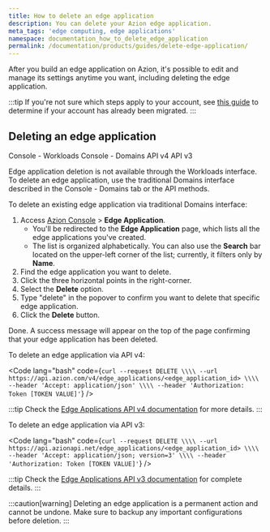 ```yaml
---
title: How to delete an edge application
description: You can delete your Azion edge application.
meta_tags: 'edge computing, edge applications'
namespace: documentation_how_to_delete_edge_application
permalink: /documentation/products/guides/delete-edge-application/
---
```



<Apiv4Rollout />

After you build an edge application on Azion, it's possible to edit and manage its settings anytime you want, including deleting the edge application.

:::tip
If you're not sure which steps apply to your account, see [this guide](/en/documentation/products/guides/verify-account-migration/) to determine if your account has already been migrated.
:::

## Deleting an edge application

<Tabs client:visible>
    <Fragment slot="tab.consoleworkloads">Console - Workloads</Fragment>
    <Fragment slot="tab.consoledomain">Console - Domains</Fragment>
    <Fragment slot="tab.apiv4">API v4</Fragment>
    <Fragment slot="tab.apiv3">API v3</Fragment>

<Fragment slot="panel.consoleworkloads">

Edge application deletion is not available through the Workloads interface. To delete an edge application, use the traditional Domains interface described in the Console - Domains tab or the API methods.

</Fragment>

<Fragment slot="panel.consoledomain">

To delete an existing edge application via traditional Domains interface:

1. Access [Azion Console](/en/documentation/products/guides/how-to-access-azion-console/) > **Edge Application**.
    - You'll be redirected to the **Edge Application** page, which lists all the edge applications you've created. 
    - The list is organized alphabetically. You can also use the **Search** bar located on the upper-left corner of the list; currently, it filters only by **Name**.
2. Find the edge application you want to delete.
3. Click the three horizontal points in the right-corner.
4. Select the **Delete** option.
5. Type "delete" in the popover to confirm you want to delete that specific edge application.
6. Click the **Delete** button.

Done. A success message will appear on the top of the page confirming that your edge application has been deleted.

</Fragment>

<Fragment slot="panel.apiv4">

To delete an edge application via API v4:

<Code lang="bash" code={`curl --request DELETE \\\\
  --url https://api.azion.com/v4/edge_applications/<edge_application_id> \\\\
  --header 'Accept: application/json' \\\\
  --header 'Authorization: Token [TOKEN VALUE]'`} />

:::tip
Check the [Edge Applications API v4 documentation](https://api.azion.com/v4#/operations/DeleteEdgeApplication) for more details.
:::

</Fragment>

<Fragment slot="panel.apiv3">

To delete an edge application via API v3:

<Code lang="bash" code={`curl --request DELETE \\\\
  --url https://api.azionapi.net/edge_applications/<edge_application_id> \\\\
  --header 'Accept: application/json; version=3' \\\\
  --header 'Authorization: Token [TOKEN VALUE]'`} />

:::tip
Check the [Edge Applications API v3 documentation](https://api.azionapi.net/api/v3#/Edge%20Applications) for complete details.
:::

</Fragment>

</Tabs>

:::caution[warning]
Deleting an edge application is a permanent action and cannot be undone. Make sure to backup any important configurations before deletion.
:::
